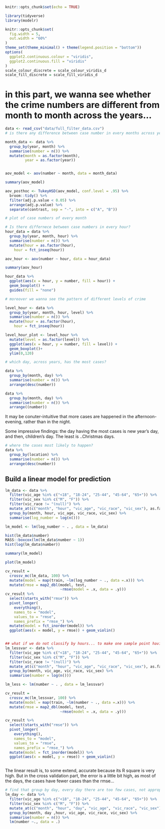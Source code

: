 ```r
knitr::opts_chunk$set(echo = TRUE)

library(tidyverse)
library(modelr)

knitr::opts_chunk$set(
  fig.width = 5,
  out.width = "60%"
)
theme_set(theme_minimal() + theme(legend.position = "bottom"))
options(
  ggplot2.continuous.colour = "viridis",
  ggplot2.continuous.fill = "viridis"
)
scale_colour_discrete = scale_colour_viridis_d
scale_fill_discrete = scale_fill_viridis_d
```

# in this part, we wanna see whether the crime numbers are different from month to month across the years...

```r
data <- read_csv("data/full_filter_data.csv")
# is there any difference between case number in every months across years?

month_data <- data %>%  
  group_by(year, month) %>% 
  summarise(number = n()) %>% 
  mutate(month = as.factor(month),
         year = as.factor(year))


aov_model <- aov(number ~ month, data = month_data)

summary(aov_model)

aov_posthoc <- TukeyHSD(aov_model, conf.level = .95) %>% 
  broom::tidy() %>% 
  filter(adj.p.value < 0.05) %>% 
  arrange(adj.p.value) %>% 
  separate(contrast, sep = "-", into = c("A", "B"))

# plot of case numbers of every month

```

```r
# Is there differnece between case numbers in every hour? 
hour_data = data %>% 
  group_by(year, month, hour) %>% 
  summarise(number = n()) %>%
  mutate(hour = as.factor(hour),
    hour = fct_inseq(hour)) 

aov_hour <- aov(number ~ hour, data = hour_data)

summary(aov_hour)

hour_data %>% 
  ggplot(aes(x = hour, y = number, fill = hour)) +
  geom_boxplot() +
  guides(fill = "none") 

# moreover we wanna see the pattern of different levels of crime

level_hour <- data %>% 
  group_by(year, month, hour, level) %>% 
  summarise(number = n()) %>%
  mutate(hour = as.factor(hour),
    hour = fct_inseq(hour))

level_hour_plot <- level_hour %>% 
  mutate(level = as.factor(level)) %>% 
  ggplot(aes(x = hour, y = number, fill = level)) +
  geom_boxplot()+
  ylim(0,120)

# which day, across years, has the most cases?

data %>% 
  group_by(month, day) %>% 
  summarise(number = n()) %>% 
  arrange(desc(number))

data %>% 
  group_by(month, day) %>% 
  summarise(number = n()) %>% 
  arrange((number))
```

It may be conuter-intuitive that more cases are happened in the afternoon-evening, rather than in the night.

Some impressive findings: the day having the most cases is new year's day, and then, children's day. The least is ..Christmas days.

```r
# where the cases most likely to happen?
data %>% 
  group_by(location) %>% 
  summarise(number = n()) %>% 
  arrange(desc(number))
```

## Build a linear model for prediction
```r



lm_data <- data %>% 
  filter(vic_age %in% c("<18", "18-24", "25-44", "45-64", "65+")) %>% 
  filter(vic_sex %in% c("M", "F")) %>%
  filter(vic_race != "(null)") %>% 
  mutate_at(c("month", "hour", "vic_age", "vic_race", "vic_sex"), as.factor) %>% 
  group_by(month, hour, vic_age, vic_race, vic_sex) %>% 
  summarise(log_number = log(n())) 

lm_model <- lm(log_number ~ . , data = lm_data)

hist(lm_data$number)
MASS::boxcox(lm(lm_data$number ~ 1))
hist(log(lm_data$number))

summary(lm_model)

plot(lm_model)

cv_result =
  crossv_mc(lm_data, 100) %>% 
  mutate(model = map(train, ~lm(log_number ~ ., data =.x))) %>% 
  mutate(rmse = map2_dbl(model, test,
                         ~rmse(model = .x, data = .y)))
cv_result %>% 
  select(starts_with("rmse")) %>% 
  pivot_longer(
    everything(),
    names_to = "model", 
    values_to = "rmse",
    names_prefix = "rmse_") %>% 
  mutate(model = fct_inorder(model)) %>% 
  ggplot(aes(x = model, y = rmse)) + geom_violin()


## what if we do not classify by hours... to make one sample point having more samples
lm_lessvar <- data %>% 
  filter(vic_age %in% c("<18", "18-24", "25-44", "45-64", "65+")) %>% 
  filter(vic_sex %in% c("M", "F")) %>%
  filter(vic_race != "(null)") %>% 
  mutate_at(c("month", "hour", "vic_age", "vic_race", "vic_sex"), as.factor) %>% 
  group_by(month, vic_age, vic_race, vic_sex) %>% 
  summarise(number = log(n())) 

lm_less <- lm(number ~ . , data = lm_lessvar)

cv_result =
  crossv_mc(lm_lessvar, 100) %>% 
  mutate(model = map(train, ~lm(number ~ ., data =.x))) %>% 
  mutate(rmse = map2_dbl(model, test,
                         ~rmse(model = .x, data = .y)))

cv_result %>% 
  select(starts_with("rmse")) %>% 
  pivot_longer(
    everything(),
    names_to = "model", 
    values_to = "rmse",
    names_prefix = "rmse_") %>% 
  mutate(model = fct_inorder(model)) %>% 
  ggplot(aes(x = model, y = rmse)) + geom_violin()



```
The linear result is, to some extend, accurate because its R square is very high. But in the cross validation part, the error is a little bit high, as most of the days, the cases have fewer cases than the rmse... 
 
```r
# find that group by day, every day there are too few cases, not appropriate for prediction, so we choose to ignore the day variable
lm_day <- data %>% 
  filter(vic_age %in% c("<18", "18-24", "25-44", "45-64", "65+")) %>% 
  filter(vic_sex %in% c("M", "F")) %>% 
  mutate_at(c("month", "hour", "day", "vic_age", "vic_race", "vic_sex"), as.factor) %>% 
  group_by(month, day ,hour, vic_age, vic_race, vic_sex) %>% 
  summarise(number = n()) %>% 
  lm(number ~., data = .) 

```
